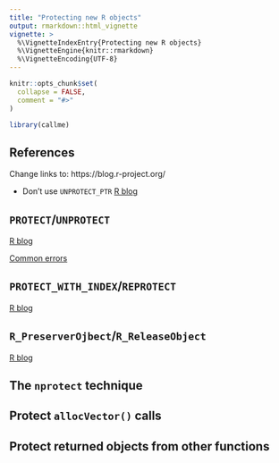 ```yaml
---
title: "Protecting new R objects"
output: rmarkdown::html_vignette
vignette: >
  %\VignetteIndexEntry{Protecting new R objects}
  %\VignetteEngine{knitr::rmarkdown}
  %\VignetteEncoding{UTF-8}
---
```


```r
knitr::opts_chunk$set(
  collapse = FALSE,
  comment = "#>"
)
```

```r
library(callme)
```


## References

Change links to: https://blog.r-project.org/

* Don't use `UNPROTECT_PTR` [R blog](https://blog.r-project.org/Blog/public/2018/12/10/unprotecting-by-value/index.html)


## `PROTECT`/`UNPROTECT`

[R blog](https://developer.r-project.org/Blog/public/2018/12/10/unprotecting-by-value/index.html)


[Common errors](https://developer.r-project.org/Blog/public/2019/04/18/common-protect-errors/)


## `PROTECT_WITH_INDEX`/`REPROTECT`

[R blog](https://developer.r-project.org/Blog/public/2018/12/10/unprotecting-by-value/index.html)

## `R_PreserverOjbect`/`R_ReleaseObject`

[R blog](https://developer.r-project.org/Blog/public/2018/12/10/unprotecting-by-value/index.html)

## The `nprotect` technique


## Protect `allocVector()` calls

## Protect returned objects from other functions




